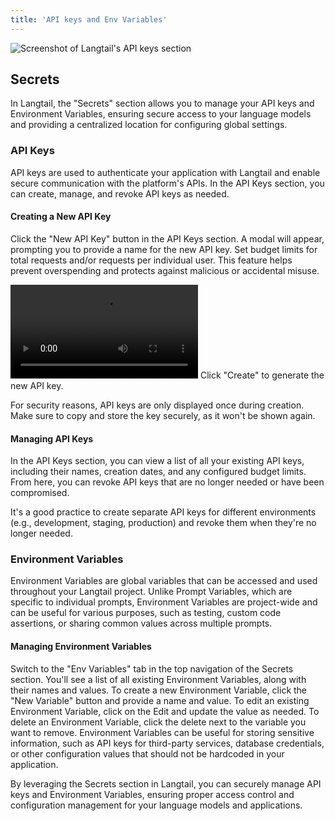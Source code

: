 ```yaml
---
title: 'API keys and Env Variables'
---
```

![Screenshot of Langtail's API keys section](/images/deployments/api-key.png)
## Secrets

In Langtail, the "Secrets" section allows you to manage your API keys and Environment Variables, ensuring secure access to your language models and providing a centralized location for configuring global settings.

### API Keys

API keys are used to authenticate your application with Langtail and enable secure communication with the platform's APIs. In the API Keys section, you can create, manage, and revoke API keys as needed.

#### Creating a New API Key

<Steps>
<Step>
Click the "New API Key" button in the API Keys section.
</Step>
<Step>
A modal will appear, prompting you to provide a name for the new API key.
</Step>
<Step title="Optional Step">
Set budget limits for total requests and/or requests per individual user. This feature helps prevent overspending and protects against malicious or accidental misuse.
   
  <video
      controls
      className="w-full aspect-video"
      src="/images/deployments/api-key.mp4"
    ></video>
</Step>
<Step>
Click "Create" to generate the new API key.
</Step>
</Steps>

<Note>
For security reasons, API keys are only displayed once during creation. Make sure to copy and store the key securely, as it won't be shown again.
</Note>

#### Managing API Keys

In the API Keys section, you can view a list of all your existing API keys, including their names, creation dates, and any configured budget limits. From here, you can revoke API keys that are no longer needed or have been compromised.

<Tip>
It's a good practice to create separate API keys for different environments (e.g., development, staging, production) and revoke them when they're no longer needed.
</Tip>

### Environment Variables

Environment Variables are global variables that can be accessed and used throughout your Langtail project. Unlike Prompt Variables, which are specific to individual prompts, Environment Variables are project-wide and can be useful for various purposes, such as testing, custom code assertions, or sharing common values across multiple prompts.

#### Managing Environment Variables

<Steps>
<Step>
Switch to the "Env Variables" tab in the top navigation of the Secrets section.
</Step>
<Step>
You'll see a list of all existing Environment Variables, along with their names and values.
</Step>
<Step>
To create a new Environment Variable, click the "New Variable" button and provide a name and value.
</Step>
<Step>
To edit an existing Environment Variable, click on the Edit and update the value as needed.
</Step>
<Step>
To delete an Environment Variable, click the delete next to the variable you want to remove.
</Step>
</Steps>

<Callout>
Environment Variables can be useful for storing sensitive information, such as API keys for third-party services, database credentials, or other configuration values that should not be hardcoded in your application.
</Callout>

By leveraging the Secrets section in Langtail, you can securely manage API keys and Environment Variables, ensuring proper access control and configuration management for your language models and applications.